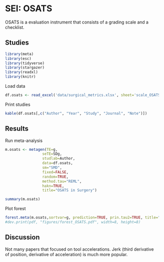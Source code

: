 
# **SEI: OSATS**

OSATS is a evaluation instrument that consists of a grading scale and a checklist.

## Studies
```r
library(meta)
library(esc)
library(tidyverse)
library(stargazer)
library(readxl)
library(knitr)
```
Load data
```r
df.osats <- read_excel('data/surgical_metrics.xlsx', sheet='scale_OSATS')
```
Print studies
```r
kable(df.osats[,c("Author", "Year", "Study", "Journal", "Note")])
```
## Results
Run meta-analysis
```r
m.osats <- metagen(TE=g,
                 seTE=SDg,
                 studlab=Author,
                 data=df.osats,
                 sm="SMD",
                 fixed=FALSE,
                 random=TRUE,
                 method.tau="REML",
                 hakn=TRUE,
                 title="OSATS in Surgery")
```
```r
summary(m.osats)
```

Plot forest
```r
forest.meta(m.osats,sortvar=g, prediction=TRUE, prin.tau2=TRUE, title="OSATS in Surgery")
#dev.print(pdf, "figures/forest_OSATS.pdf", width=8, height=8)
```

## Discussion
Not many papers that focused on tool accelerations. Jerk (third derivative of position, derivative of acceleration) is much more popular.